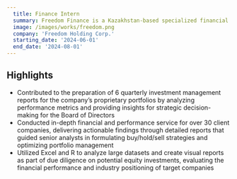 ```yaml
---
  title: Finance Intern
  summary: Freedom Finance is a Kazakhstan-based specialized financial company that offers brokerage services, corporate finance, and asset management
  image: /images/works/freedom.png
  company: 'Freedom Holding Corp.'
  starting_date: '2024-06-01'
  end_date: '2024-08-01'
---
```


## Highlights

- Contributed to the preparation of 6 quarterly investment management reports for the company’s proprietary portfolios by analyzing performance metrics and providing insights for strategic decision-making for the Board of Directors
- Conducted in-depth financial and performance service for over 30 client companies, delivering actionable findings through detailed reports that guided senior analysts in formulating buy/hold/sell strategies and optimizing portfolio management
- Utilized Excel and R to analyze large datasets and create visual reports as part of due diligence on potential equity investments, evaluating the financial performance and industry positioning of target companies
